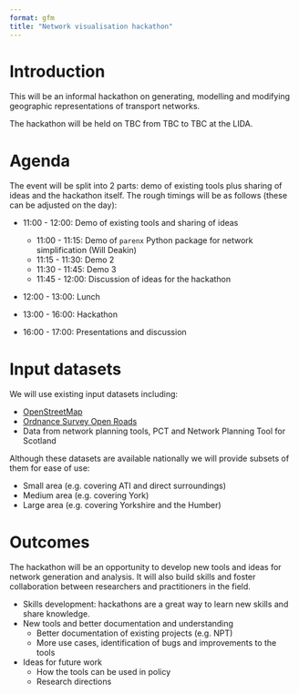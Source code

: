 ```yaml
---
format: gfm
title: "Network visualisation hackathon"
---
```


# Introduction

This will be an informal hackathon on generating, modelling and modifying geographic representations of transport networks.

The hackathon will be held on TBC from TBC to TBC at the LIDA.

# Agenda

The event will be split into 2 parts: demo of existing tools plus sharing of ideas and the hackathon itself.
The rough timings will be as follows (these can be adjusted on the day):

* 11:00 - 12:00: Demo of existing tools and sharing of ideas

  * 11:00 - 11:15: Demo of `parenx` Python package for network simplification (Will Deakin)
  * 11:15 - 11:30: Demo 2
  * 11:30 - 11:45: Demo 3
  * 11:45 - 12:00: Discussion of ideas for the hackathon

* 12:00 - 13:00: Lunch

* 13:00 - 16:00: Hackathon

* 16:00 - 17:00: Presentations and discussion

# Input datasets

We will use existing input datasets including:

- [OpenStreetMap](https://www.openstreetmap.org/)
- [Ordnance Survey Open Roads](https://www.ordnancesurvey.co.uk/business-and-government/products/os-open-roads.html)
- Data from network planning tools, PCT and Network Planning Tool for Scotland

Although these datasets are available nationally we will provide subsets of them for ease of use:

- Small area (e.g. covering ATI and direct surroundings)
- Medium area (e.g. covering York)
- Large area (e.g. covering Yorkshire and the Humber)

# Outcomes

The hackathon will be an opportunity to develop new tools and ideas for network generation and analysis.
It will also build skills and foster collaboration between researchers and practitioners in the field.

- Skills development: hackathons are a great way to learn new skills and share knowledge.
- New tools and better documentation and understanding
  - Better documentation of existing projects (e.g. NPT)
  - More use cases, identification of bugs and improvements to the tools
- Ideas for future work
  - How the tools can be used in policy
  - Research directions
